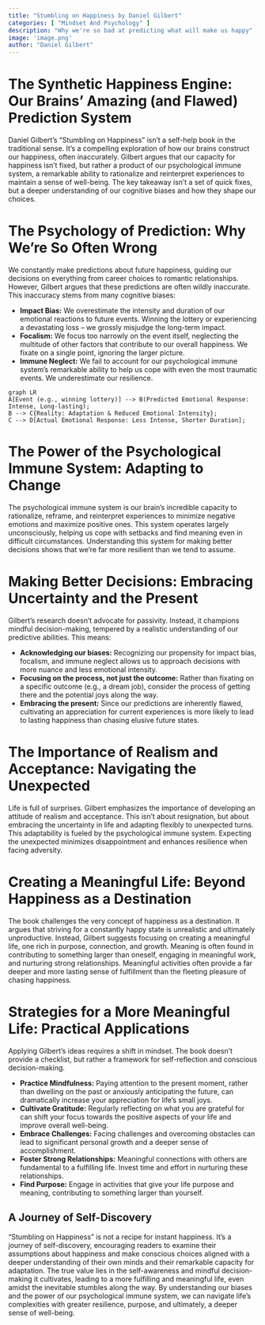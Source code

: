 ```yaml
---
title: "Stumbling on Happiness by Daniel Gilbert"
categories: [ "Mindset And Psychology" ]
description: "Why we're so bad at predicting what will make us happy"
image: 'image.png'
author: "Daniel Gilbert"
---
```

# The Synthetic Happiness Engine: Our Brains' Amazing (and Flawed) Prediction System

Daniel Gilbert's "Stumbling on Happiness" isn't a self-help book in the traditional sense. It's a compelling exploration of how our brains construct our happiness, often inaccurately.  Gilbert argues that our capacity for happiness isn't fixed, but rather a product of our psychological immune system, a remarkable ability to rationalize and reinterpret experiences to maintain a sense of well-being.  The key takeaway isn't a set of quick fixes, but a deeper understanding of our cognitive biases and how they shape our choices.

# The Psychology of Prediction: Why We're So Often Wrong

We constantly make predictions about future happiness, guiding our decisions on everything from career choices to romantic relationships.  However, Gilbert argues that these predictions are often wildly inaccurate.  This inaccuracy stems from many cognitive biases:

* **Impact Bias:** We overestimate the intensity and duration of our emotional reactions to future events.  Winning the lottery or experiencing a devastating loss – we grossly misjudge the long-term impact.
* **Focalism:** We focus too narrowly on the event itself, neglecting the multitude of other factors that contribute to our overall happiness. We fixate on a single point, ignoring the larger picture.
* **Immune Neglect:** We fail to account for our psychological immune system's remarkable ability to help us cope with even the most traumatic events. We underestimate our resilience.


```mermaid
graph LR
A[Event (e.g., winning lottery)] --> B(Predicted Emotional Response: Intense, Long-lasting);
B --> C{Reality: Adaptation & Reduced Emotional Intensity};
C --> D[Actual Emotional Response: Less Intense, Shorter Duration];
```

#  The Power of the Psychological Immune System:  Adapting to Change

The psychological immune system is our brain's incredible capacity to rationalize, reframe, and reinterpret experiences to minimize negative emotions and maximize positive ones. This system operates largely unconsciously, helping us cope with setbacks and find meaning even in difficult circumstances. Understanding this system for making better decisions shows that we're far more resilient than we tend to assume.


#  Making Better Decisions:  Embracing Uncertainty and the Present

Gilbert’s research doesn't advocate for passivity.  Instead, it champions mindful decision-making, tempered by a realistic understanding of our predictive abilities.  This means:

* **Acknowledging our biases:** Recognizing our propensity for impact bias, focalism, and immune neglect allows us to approach decisions with more nuance and less emotional intensity.
* **Focusing on the process, not just the outcome:**  Rather than fixating on a specific outcome (e.g., a dream job), consider the process of getting there and the potential joys along the way.
* **Embracing the present:**  Since our predictions are inherently flawed, cultivating an appreciation for current experiences is more likely to lead to lasting happiness than chasing elusive future states.

#  The Importance of Realism and Acceptance: Navigating the Unexpected

Life is full of surprises. Gilbert emphasizes the importance of developing an attitude of realism and acceptance. This isn't about resignation, but about embracing the uncertainty in life and adapting flexibly to unexpected turns. This adaptability is fueled by the psychological immune system. Expecting the unexpected minimizes disappointment and enhances resilience when facing adversity.

#  Creating a Meaningful Life: Beyond Happiness as a Destination

The book challenges the very concept of happiness as a destination. It argues that striving for a constantly happy state is unrealistic and ultimately unproductive.  Instead, Gilbert suggests focusing on creating a meaningful life, one rich in purpose, connection, and growth.  Meaning is often found in contributing to something larger than oneself, engaging in meaningful work, and nurturing strong relationships.  Meaningful activities often provide a far deeper and more lasting sense of fulfillment than the fleeting pleasure of chasing happiness.


#  Strategies for a More Meaningful Life: Practical Applications

Applying Gilbert's ideas requires a shift in mindset. The book doesn't provide a checklist, but rather a framework for self-reflection and conscious decision-making.

* **Practice Mindfulness:**  Paying attention to the present moment, rather than dwelling on the past or anxiously anticipating the future, can dramatically increase your appreciation for life's small joys.
* **Cultivate Gratitude:** Regularly reflecting on what you are grateful for can shift your focus towards the positive aspects of your life and improve overall well-being.
* **Embrace Challenges:**  Facing challenges and overcoming obstacles can lead to significant personal growth and a deeper sense of accomplishment.
* **Foster Strong Relationships:**  Meaningful connections with others are fundamental to a fulfilling life.  Invest time and effort in nurturing these relationships.
* **Find Purpose:**  Engage in activities that give your life purpose and meaning, contributing to something larger than yourself.


##  A Journey of Self-Discovery

"Stumbling on Happiness" is not a recipe for instant happiness. It's a journey of self-discovery, encouraging readers to examine their assumptions about happiness and make conscious choices aligned with a deeper understanding of their own minds and their remarkable capacity for adaptation. The true value lies in the self-awareness and mindful decision-making it cultivates, leading to a more fulfilling and meaningful life, even amidst the inevitable stumbles along the way. By understanding our biases and the power of our psychological immune system, we can navigate life’s complexities with greater resilience, purpose, and ultimately, a deeper sense of well-being.

